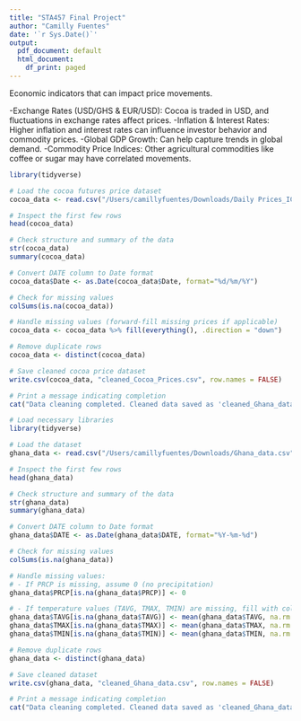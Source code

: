 ```yaml
---
title: "STA457 Final Project"
author: "Camilly Fuentes"
date: '`r Sys.Date()`'
output:
  pdf_document: default
  html_document:
    df_print: paged
---
```


Economic indicators that can impact price movements.

-Exchange Rates (USD/GHS & EUR/USD): Cocoa is traded in USD, and fluctuations in exchange rates affect prices.
-Inflation & Interest Rates: Higher inflation and interest rates can influence investor behavior and commodity prices.
-Global GDP Growth: Can help capture trends in global demand.
-Commodity Price Indices: Other agricultural commodities like coffee or sugar may have correlated movements.

```r
library(tidyverse)

# Load the cocoa futures price dataset
cocoa_data <- read.csv("/Users/camillyfuentes/Downloads/Daily Prices_ICCO.csv", stringsAsFactors = FALSE)

# Inspect the first few rows
head(cocoa_data)

# Check structure and summary of the data
str(cocoa_data)
summary(cocoa_data)

# Convert DATE column to Date format
cocoa_data$Date <- as.Date(cocoa_data$Date, format="%d/%m/%Y")

# Check for missing values
colSums(is.na(cocoa_data))

# Handle missing values (forward-fill missing prices if applicable)
cocoa_data <- cocoa_data %>% fill(everything(), .direction = "down")

# Remove duplicate rows
cocoa_data <- distinct(cocoa_data)

# Save cleaned cocoa price dataset
write.csv(cocoa_data, "cleaned_Cocoa_Prices.csv", row.names = FALSE)

# Print a message indicating completion
cat("Data cleaning completed. Cleaned data saved as 'cleaned_Ghana_data.csv' and 'cleaned_Cocoa_Prices.csv'\n")

```

```r
# Load necessary libraries
library(tidyverse)

# Load the dataset
ghana_data <- read.csv("/Users/camillyfuentes/Downloads/Ghana_data.csv", stringsAsFactors = FALSE)

# Inspect the first few rows
head(ghana_data)

# Check structure and summary of the data
str(ghana_data)
summary(ghana_data)

# Convert DATE column to Date format
ghana_data$DATE <- as.Date(ghana_data$DATE, format="%Y-%m-%d")

# Check for missing values
colSums(is.na(ghana_data))

# Handle missing values:
# - If PRCP is missing, assume 0 (no precipitation)
ghana_data$PRCP[is.na(ghana_data$PRCP)] <- 0

# - If temperature values (TAVG, TMAX, TMIN) are missing, fill with column mean
ghana_data$TAVG[is.na(ghana_data$TAVG)] <- mean(ghana_data$TAVG, na.rm = TRUE)
ghana_data$TMAX[is.na(ghana_data$TMAX)] <- mean(ghana_data$TMAX, na.rm = TRUE)
ghana_data$TMIN[is.na(ghana_data$TMIN)] <- mean(ghana_data$TMIN, na.rm = TRUE)

# Remove duplicate rows
ghana_data <- distinct(ghana_data)

# Save cleaned dataset
write.csv(ghana_data, "cleaned_Ghana_data.csv", row.names = FALSE)

# Print a message indicating completion
cat("Data cleaning completed. Cleaned data saved as 'cleaned_Ghana_data.csv'\n")

```


